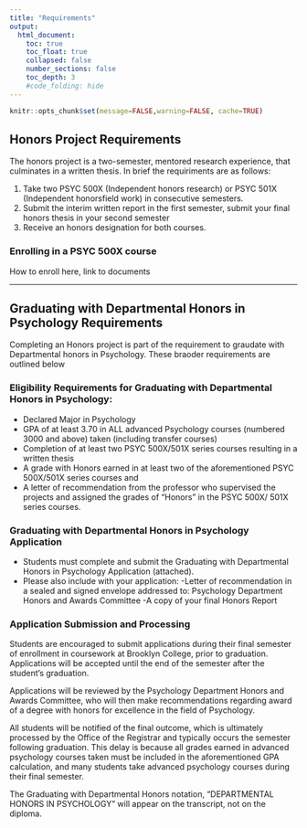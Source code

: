 ```yaml
---
title: "Requirements"
output:
  html_document:
    toc: true
    toc_float: true
    collapsed: false
    number_sections: false
    toc_depth: 3
    #code_folding: hide
---
```


```r
knitr::opts_chunk$set(message=FALSE,warning=FALSE, cache=TRUE)
```

## Honors Project Requirements

The honors project is a two-semester, mentored research experience, that culminates in a written thesis. In brief the requiriments are as follows:

1. Take two PSYC 500X (Independent honors research) or PSYC 501X (Independent honorsfield work) in consecutive semesters.
2. Submit the interim written report in the first semester, submit your final honors thesis in your second semester
3. Receive an honors designation for both courses.

### Enrolling in a PSYC 500X course

How to enroll here, link to documents


----

## Graduating with Departmental Honors in Psychology Requirements

Completing an Honors project is part of the requirement to graudate with Departmental honors in Psychology. These braoder requirements are outlined below

### Eligibility Requirements for Graduating with Departmental Honors in Psychology:

-	Declared Major in Psychology
-	GPA of at least 3.70 in ALL advanced  Psychology courses (numbered 3000 and above) taken (including transfer courses)
-	Completion of at least two PSYC 500X/501X series courses resulting in a written thesis
-	A grade with Honors earned in at least two of the aforementioned PSYC 500X/501X series courses and
-	A letter of recommendation from the professor who supervised the projects and assigned the grades of “Honors” in the PSYC 500X/ 501X series courses.

### Graduating with Departmental Honors in Psychology Application 

- Students must complete and submit the Graduating with Departmental Honors in Psychology Application (attached). 
- Please also include with your application: 
  -Letter of recommendation in a sealed and signed envelope addressed to: Psychology Department Honors and Awards Committee
  -A copy of your final Honors Report


### Application Submission and Processing

Students are encouraged to submit applications during their final semester of enrollment in coursework at Brooklyn College, prior to graduation. Applications will be accepted until the end of the semester after the student’s graduation.

Applications will be reviewed by the Psychology Department Honors and Awards Committee, who will then make recommendations regarding award of a degree with honors for excellence in the field of Psychology.

All students will be notified of the final outcome, which is ultimately processed by the Office of the Registrar and typically occurs the semester following graduation. This delay is because all grades earned in advanced psychology courses taken must be included in the aforementioned GPA calculation, and many students take advanced psychology courses during their final semester. 

The Graduating with Departmental Honors notation, “DEPARTMENTAL HONORS IN PSYCHOLOGY” will appear on the transcript, not on the diploma. 
